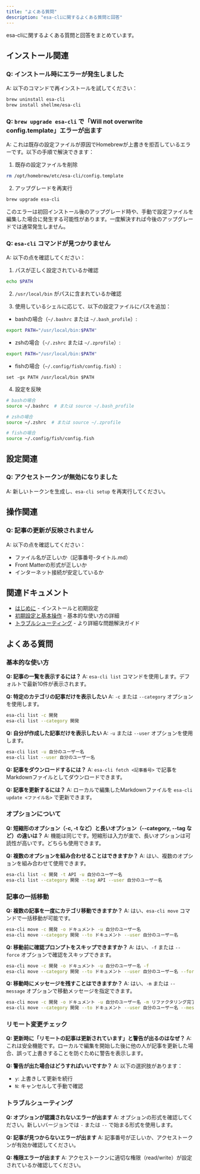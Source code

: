 ```yaml
---
title: "よくある質問"
description: "esa-cliに関するよくある質問と回答"
---
```


esa-cliに関するよくある質問と回答をまとめています。

## インストール関連

### Q: インストール時にエラーが発生しました
A: 以下のコマンドで再インストールを試してください：
```bash
brew uninstall esa-cli
brew install shellme/esa-cli
```

### Q: `brew upgrade esa-cli` で「Will not overwrite config.template」エラーが出ます
A: これは既存の設定ファイルが原因でHomebrewが上書きを拒否しているエラーです。以下の手順で解決できます：

1. 既存の設定ファイルを削除
```bash
rm /opt/homebrew/etc/esa-cli/config.template
```

2. アップグレードを再実行
```bash
brew upgrade esa-cli
```

このエラーは初回インストール後のアップグレード時や、手動で設定ファイルを編集した場合に発生する可能性があります。一度解決すれば今後のアップグレードでは通常発生しません。

### Q: `esa-cli` コマンドが見つかりません
A: 以下の点を確認してください：

1. パスが正しく設定されているか確認
```bash
echo $PATH
```

2. `/usr/local/bin` がパスに含まれているか確認

3. 使用しているシェルに応じて、以下の設定ファイルにパスを追加：

- bashの場合（`~/.bashrc` または `~/.bash_profile`）:
```bash
export PATH="/usr/local/bin:$PATH"
```

- zshの場合（`~/.zshrc` または `~/.zprofile`）:
```bash
export PATH="/usr/local/bin:$PATH"
```

- fishの場合（`~/.config/fish/config.fish`）:
```fish
set -gx PATH /usr/local/bin $PATH
```

4. 設定を反映
```bash
# bashの場合
source ~/.bashrc  # または source ~/.bash_profile

# zshの場合
source ~/.zshrc  # または source ~/.zprofile

# fishの場合
source ~/.config/fish/config.fish
```

## 設定関連

### Q: アクセストークンが無効になりました
A: 新しいトークンを生成し、`esa-cli setup` を再実行してください。

## 操作関連

### Q: 記事の更新が反映されません
A: 以下の点を確認してください：
- ファイル名が正しいか（記事番号-タイトル.md）
- Front Matterの形式が正しいか
- インターネット接続が安定しているか

## 関連ドキュメント

- [はじめに](./getting-started) - インストールと初期設定
- [初期設定と基本操作](./getting-started/first-steps) - 基本的な使い方の詳細
- [トラブルシューティング](./troubleshooting) - より詳細な問題解決ガイド

## よくある質問

### 基本的な使い方

**Q: 記事の一覧を表示するには？**
A: `esa-cli list` コマンドを使用します。デフォルトで最新10件が表示されます。

**Q: 特定のカテゴリの記事だけを表示したい**
A: `-c` または `--category` オプションを使用します。
```bash
esa-cli list -c 開発
esa-cli list --category 開発
```

**Q: 自分が作成した記事だけを表示したい**
A: `-u` または `--user` オプションを使用します。
```bash
esa-cli list -u 自分のユーザー名
esa-cli list --user 自分のユーザー名
```

**Q: 記事をダウンロードするには？**
A: `esa-cli fetch <記事番号>` で記事をMarkdownファイルとしてダウンロードできます。

**Q: 記事を更新するには？**
A: ローカルで編集したMarkdownファイルを `esa-cli update <ファイル名>` で更新できます。

### オプションについて

**Q: 短縮形のオプション（-c, -t など）と長いオプション（--category, --tag など）の違いは？**
A: 機能は同じです。短縮形は入力が楽で、長いオプションは可読性が高いです。どちらも使用できます。

**Q: 複数のオプションを組み合わせることはできますか？**
A: はい、複数のオプションを組み合わせて使用できます。
```bash
esa-cli list -c 開発 -t API -u 自分のユーザー名
esa-cli list --category 開発 --tag API --user 自分のユーザー名
```

### 記事の一括移動

**Q: 複数の記事を一度にカテゴリ移動できますか？**
A: はい、`esa-cli move` コマンドで一括移動が可能です。
```bash
esa-cli move -c 開発 -o ドキュメント -u 自分のユーザー名
esa-cli move --category 開発 --to ドキュメント --user 自分のユーザー名
```

**Q: 移動前に確認プロンプトをスキップできますか？**
A: はい、`-f` または `--force` オプションで確認をスキップできます。
```bash
esa-cli move -c 開発 -o ドキュメント -u 自分のユーザー名 -f
esa-cli move --category 開発 --to ドキュメント --user 自分のユーザー名 --force
```

**Q: 移動時にメッセージを残すことはできますか？**
A: はい、`-m` または `--message` オプションで移動メッセージを指定できます。
```bash
esa-cli move -c 開発 -o ドキュメント -u 自分のユーザー名 -m リファクタリング完了
esa-cli move --category 開発 --to ドキュメント --user 自分のユーザー名 --message リファクタリング完了
```

### リモート変更チェック

**Q: 更新時に「リモートの記事は更新されています」と警告が出るのはなぜ？**
A: これは安全機能です。ローカルで編集を開始した後に他の人が記事を更新した場合、誤って上書きすることを防ぐために警告を表示します。

**Q: 警告が出た場合はどうすればいいですか？**
A: 以下の選択肢があります：
- `y`: 上書きして更新を続行
- `N`: キャンセルして手動で確認

### トラブルシューティング

**Q: オプションが認識されないエラーが出ます**
A: オプションの形式を確認してください。新しいバージョンでは `-` または `--` で始まる形式を使用します。

**Q: 記事が見つからないエラーが出ます**
A: 記事番号が正しいか、アクセストークンが有効か確認してください。

**Q: 権限エラーが出ます**
A: アクセストークンに適切な権限（read/write）が設定されているか確認してください。 